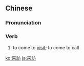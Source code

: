 {{also|来访|来訪}}
==Chinese==
{{zh-forms|s=来访}}

===Pronunciation===
{{zh-pron
|m=láifǎng
|c=loi4 fong2
|mn=qz,xm,zz:lâi-hóng
|cat=v
}}

===Verb===
{{zh-verb}}

# to come to [[visit]]; to come to call

{{zh-cat|Advanced}}

[[ko:來訪]]
[[ja:來訪]]